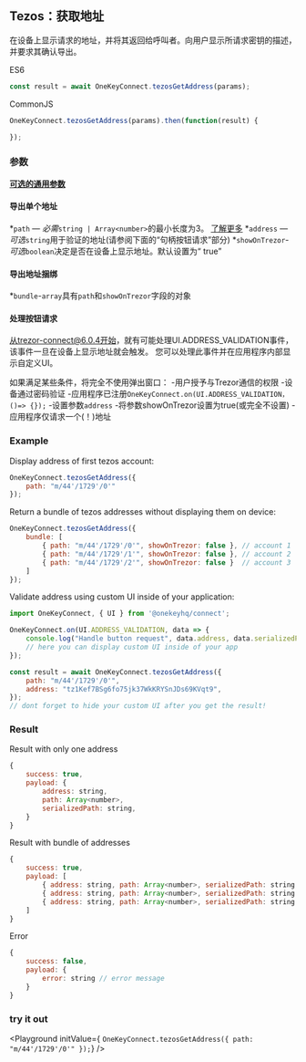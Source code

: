 
## Tezos：获取地址
在设备上显示请求的地址，并将其返回给呼叫者。向用户显示所请求密钥的描述，并要求其确认导出。

ES6
```javascript
const result = await OneKeyConnect.tezosGetAddress(params);
```

CommonJS
```javascript
OneKeyConnect.tezosGetAddress(params).then(function(result) {

});
```

### 参数
[****可选的通用参数****](./commonParams)
#### 导出单个地址
*`path` — *必需*`string | Array<number>`的最小长度为3。 [了解更多](./path)
*`address` — *可选*`string`用于验证的地址(请参阅下面的“句柄按钮请求”部分)
*`showOnTrezor`-*可选*`boolean`决定是否在设备上显示地址。默认设置为“ true”

#### 导出地址捆绑
*`bundle`-`array`具有`path`和`showOnTrezor`字段的对象

#### 处理按钮请求
从trezor-connect@6.0.4开始，就有可能处理UI.ADDRESS_VALIDATION事件，该事件一旦在设备上显示地址就会触发。
您可以处理此事件并在应用程序内部显示自定义UI。

如果满足某些条件，将完全不使用弹出窗口：
-用户授予与Trezor通信的权限
-设备通过密码验证
-应用程序已注册`OneKeyConnect.on(UI.ADDRESS_VALIDATION，()=> {});`
-设置参数`address`
-将参数showOnTrezor设置为true(或完全不设置)
-应用程序仅请求一个(！)地址

### Example
Display address of first tezos account:
```javascript
OneKeyConnect.tezosGetAddress({
    path: "m/44'/1729'/0'"
});
```
Return a bundle of tezos addresses without displaying them on device:
```javascript
OneKeyConnect.tezosGetAddress({
    bundle: [
        { path: "m/44'/1729'/0'", showOnTrezor: false }, // account 1
        { path: "m/44'/1729'/1'", showOnTrezor: false }, // account 2
        { path: "m/44'/1729'/2'", showOnTrezor: false }  // account 3
    ]
});
```
Validate address using custom UI inside of your application:
```javascript
import OneKeyConnect, { UI } from '@onekeyhq/connect';

OneKeyConnect.on(UI.ADDRESS_VALIDATION, data => {
    console.log("Handle button request", data.address, data.serializedPath);
    // here you can display custom UI inside of your app
});

const result = await OneKeyConnect.tezosGetAddress({
    path: "m/44'/1729'/0'",
    address: "tz1Kef7BSg6fo75jk37WkKRYSnJDs69KVqt9",
});
// dont forget to hide your custom UI after you get the result!
```

### Result
Result with only one address
```javascript
{
    success: true,
    payload: {
        address: string,
        path: Array<number>,
        serializedPath: string,
    }
}
```
Result with bundle of addresses
```javascript
{
    success: true,
    payload: [
        { address: string, path: Array<number>, serializedPath: string }, // account 1
        { address: string, path: Array<number>, serializedPath: string }, // account 2
        { address: string, path: Array<number>, serializedPath: string }, // account 3
    ]
}
```
Error
```javascript
{
    success: false,
    payload: {
        error: string // error message
    }
}
```


### try it out
<Playground
    initValue={
`OneKeyConnect.tezosGetAddress({
    path: "m/44'/1729'/0'"
});`}
/>

